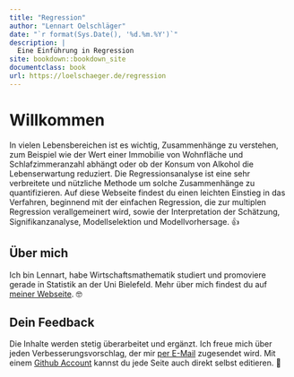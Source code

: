 ```yaml
--- 
title: "Regression"
author: "Lennart Oelschläger"
date: "`r format(Sys.Date(), '%d.%m.%Y')`"
description: |
  Eine Einführung in Regression
site: bookdown::bookdown_site
documentclass: book
url: https://loelschaeger.de/regression
---
```


# Willkommen {-}

In vielen Lebensbereichen ist es wichtig, Zusammenhänge zu verstehen, zum Beispiel wie der Wert einer Immobilie von Wohnfläche und Schlafzimmeranzahl abhängt oder ob der Konsum von Alkohol die Lebenserwartung reduziert. Die Regressionsanalyse ist eine sehr verbreitete und nützliche Methode um solche Zusammenhänge zu quantifizieren. Auf diese Webseite findest du einen leichten Einstieg in das Verfahren, beginnend mit der einfachen Regression, die zur multiplen Regression verallgemeinert wird, sowie der Interpretation der Schätzung, Signifikanzanalyse, Modellselektion und Modellvorhersage. &#128077;

## Über mich {-}

Ich bin Lennart, habe Wirtschaftsmathematik studiert und promoviere gerade in Statistik an der Uni Bielefeld. Mehr über mich findest du auf [meiner Webseite](https://loelschlaeger.de/). &#x1F913;

## Dein Feedback {-}

Die Inhalte werden stetig überarbeitet und ergänzt. Ich freue mich über jeden Verbesserungsvorschlag, der mir [per E-Mail](mailto:oelschlaeger.lennart@gmail.com) zugesendet wird. Mit einem [Github Account](https://www.github.com) kannst du jede Seite auch direkt selbst editieren. &#128296;
